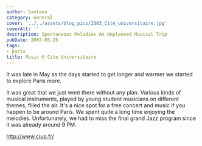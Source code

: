 ```yaml
---
author: Santanu
category: General
cover: '../../assets/blog_pics/2003_Cité_universitaire.jpg'
coverAlt: ''
description: Spontaneous Melodies An Unplanned Musical Trip
pubDate: 2003-05-25
tags:
- paris
title: Music @ Cite Universitaire
---
```

It was late in May as the days started to get longer and warmer we started to explore Paris more.

It was great that we just went there without any plan. Various kinds of musical instruments, played by young student musicians on different themes, filled the air. It's a nice spot for a free concert and music if you happen to be around Paris. We spent quite a long time enjoying the melodies. Unfortunately, we had to miss the final grand Jazz program since it was already around 9 PM.

http://www.ciup.fr/
